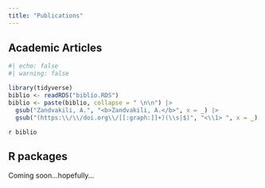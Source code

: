 ```yaml
---
title: "Publications"
---
```


## Academic Articles

```r
#| echo: false 
#| warning: false

library(tidyverse)
biblio <- readRDS("biblio.RDS")
biblio <- paste(biblio, collapse = " \n\n") |> 
  gsub("Zandvakili, A.", "<b>Zandvakili, A.</b>", x = _) |> 
  gsub("(https:\\/\\/doi.org\\/[[:graph:]]+)(\\s|$)", "<\\1> ", x = _)
```

`r biblio`


## R packages 

Coming soon...hopefully...